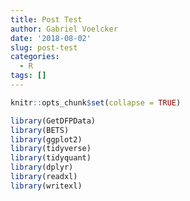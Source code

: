 ```yaml
---
title: Post Test
author: Gabriel Voelcker
date: '2018-08-02'
slug: post-test
categories:
  - R
tags: []
---
```


```r
knitr::opts_chunk$set(collapse = TRUE)
```

```r
library(GetDFPData)
library(BETS)
library(ggplot2)
library(tidyverse)
library(tidyquant)
library(dplyr)
library(readxl)
library(writexl)

```

